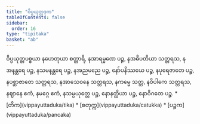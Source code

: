 ```yaml
---
title: "ဝိပ္ပယုတ္တဒုက"
tableOfContents: false
sidebar:
  order: 16
type: "tipitaka"
basket: "ab"
---
```



<DynamicBreadcrumb />

<Division number="177">

<Paragraph number="616">
ဝိပ္ပယုတ္တပစ္စယာ နဟေတုယာ စတ္တာရိ, နအာရမ္မဏေ ပဉ္စ, နအဓိပတိယာ သတ္တရသ, နအနန္တရေ ပဉ္စ, နသမနန္တရေ ပဉ္စ, နအညမညေ ပဉ္စ, နော်ပနိဿယေ ပဉ္စ, နပုရေဇာတေ ပဉ္စ, နပစ္ဆာဇာတေ သတ္တရသ, နအာသေဝနေ သတ္တရသ, နကမ္မေ သတ္တ, နဝိပါကေ သတ္တရသ, နဈာနေ ဧကံ, နမဂ္ဂေ ဧကံ, နသမ္ပယုတ္တေ ပဉ္စ, နောနတ္ထိယာ ပဉ္စ, နောဝိဂတေ ပဉ္စ.

</Paragraph>
</Division>

<TableOfContents>
* [တိက](vippayuttaduka/tika)
* [စတုက္က](vippayuttaduka/catukka)
* [ပဉ္စက](vippayuttaduka/pancaka)
</TableOfContents>